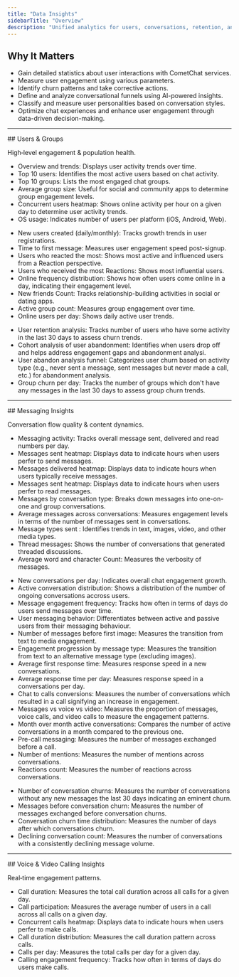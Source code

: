 ```yaml
---
title: "Data Insights"
sidebarTitle: "Overview"
description: "Unified analytics for users, conversations, retention, and calls – all the original metrics, reorganized in a modern landing layout."
---
```


 
## Why It Matters

* Gain detailed statistics about user interactions with CometChat services.
* Measure user engagement using various parameters.
* Identify churn patterns and take corrective actions.
* Define and analyze conversational funnels using AI-powered insights.
* Classify and measure user personalities based on conversation styles.
* Optimize chat experiences and enhance user engagement through data-driven decision-making.

---

<a id="users-groups" />
## Users & Groups

High‑level engagement & population health.

<AccordionGroup>
	<Accordion title="User Engagement Metrics">
		<ul>
			<li>Overview and trends: Displays user activity trends over time.</li>
			<li>Top 10 users: Identifies the most active users based on chat activity.</li>
			<li>Top 10 groups: Lists the most engaged chat groups.</li>
			<li>Average group size: Useful for social and community apps to determine group engagement levels.</li>
			<li>Concurrent users heatmap: Shows online activity per hour on a given day to determine user activity trends.</li>
			<li>OS usage: Indicates number of users per platform (iOS, Android, Web).</li>
		</ul>
	</Accordion>
	<Accordion title="Growth & Engagement Metrics">
		<ul>
			<li>New users created (daily/monthly): Tracks growth trends in user registrations.</li>
			<li>Time to first message: Measures user engagement speed post-signup.</li>
			<li>Users who reacted the most: Shows most active and influenced users from a Reaction perspective.</li>
			<li>Users who received the most Reactions: Shows most influential users.</li>
			<li>Online frequency distribution: Shows how often users come online in a day, indicating their engagement level.</li>
			<li>New friends Count: Tracks relationship-building activities in social or dating apps.</li>
			<li>Active group count: Measures group engagement over time.</li>
			<li>Online users per day: Shows daily active user trends.</li>
		</ul>
	</Accordion>
	<Accordion title="Churn & Retention Analysis">
		<ul>
			<li>User retention analysis: Tracks number of users who have some activity in the last 30 days to assess churn trends.</li>
			<li>Cohort analysis of user abandonment: Identifies when users drop off and helps address engagement gaps and abandonment analysi.</li>
			<li>User abandon analysis funnel: Categorizes user churn based on activity type (e.g., never sent a message, sent messages but never made a call, etc.) for abandonment analysis.</li>
			<li>Group churn per day: Tracks the number of groups which don't have any messages in the last 30 days to assess group churn trends.</li>
		</ul>
	</Accordion>
</AccordionGroup>

---

<a id="messaging" />
## Messaging Insights

Conversation flow quality & content dynamics.

<AccordionGroup>
	<Accordion title="Overview & Trends">
		<ul>
			<li>Messaging activity: Tracks overall message sent, delivered and read numbers per day.</li>
			<li>Messages sent heatmap: Displays data to indicate hours when users perfer to send messages.</li>
			<li>Messages delivered heatmap: Displays data to indicate hours when users typically receive messages.</li>
			<li>Messages sent heatmap: Displays data to indicate hours when users perfer to read messages.</li>
			<li>Messages by conversation type: Breaks down messages into one-on-one and group conversations.</li>
			<li>Average messages across conversations: Measures engagement levels in terms of the number of messages sent in conversations.</li>
			<li>Message types sent : Identifies trends in text, images, video, and other media types.</li>
			<li>Thread messages: Shows the number of conversations that generated threaded discussions.</li>
			<li>Average word and character Count: Measures the verbosity of messages.</li>
		</ul>
	</Accordion>
	<Accordion title="Growth & Engagement Metrics">
		<ul>
			<li>New conversations per day: Indicates overall chat engagement growth.</li>
			<li>Active conversation distribution: Shows a distribution of the number of ongoing conversations accross users.</li>
			<li>Message engagement frequency: Tracks how often in terms of days do users send messages over time.</li>
			<li>User messaging behavior: Differentiates between active and passive users from their messaging behaviour.</li>
			<li>Number of messages before first image: Measures the transition from text to media engagement.</li>
			<li>Engagement progression by message type: Measures the transition from text to an alternative message type (excluding images).</li>
			<li>Average first response time: Measures response speed in a new conversations.</li>
			<li>Average response time per day: Measures response speed in a conversations per day.</li>
			<li>Chat to calls conversions: Measures the number of conversations which resulted in a call signifying an increase in engagement.</li>
			<li>Messages vs voice vs video: Measures the proportion of messages, voice calls, and video calls to measure the engagement patterns.</li>
			<li>Month over month active conversations: Compares the number of active conversations in a month compared to the previous one.</li>
			<li>Pre-call messaging: Measures the number of messages exchanged before a call.</li>
			<li>Number of mentions: Measures the number of mentions across conversations.</li>
			<li>Reactions count: Measures the number of reactions across conversations.</li>
		</ul>
	</Accordion>
	<Accordion title="Retention & Churn Metrics">
		<ul>
			<li>Number of conversation churns: Measures the number of conversations without any new messages the last 30 days indicating an eminent churn.</li>
			<li>Messages before conversation churn: Measures the number of messages exchanged before conversation churns.</li>
			<li>Conversation churn time distribution: Measures the number of days after which conversations churn.</li>
			<li>Declining conversation count: Measures the number of conversations with a consistently declining message volume.</li>
		</ul>
	</Accordion>
</AccordionGroup>

---

<a id="calling" />
## Voice & Video Calling Insights

Real‑time engagement patterns.

<AccordionGroup>
	<Accordion title="Call Metrics">
		<ul>
			<li>Call duration: Measures the total call duration across all calls for a given day.</li>
			<li>Call participation: Measures the average number of users in a call across all calls on a given day.</li>
			<li>Concurrent calls heatmap: Displays data to indicate hours when users perfer to make calls.</li>
			<li>Call duration distribution: Measures the call duration pattern across calls.</li>
			<li>Calls per day: Measures the total calls per day for a given day.</li>
			<li>Calling engagement frequency: Tracks how often in terms of days do users make calls.</li>
		</ul>
	</Accordion>
</AccordionGroup>

